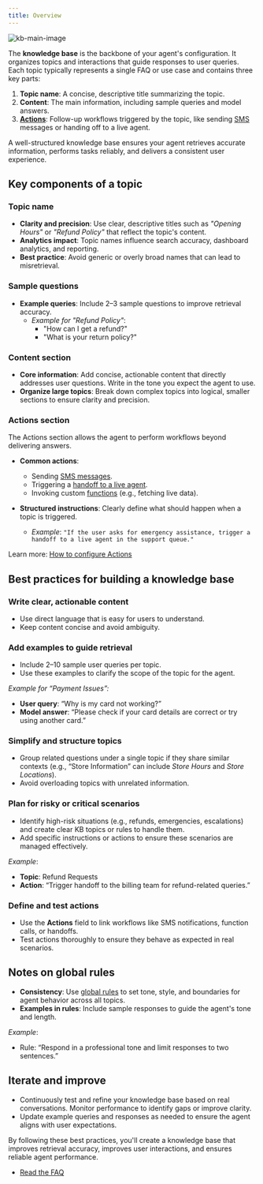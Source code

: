 ```yaml
---
title: Overview
---
```


![kb-main-image](/images/kb-main-image.png)

The **knowledge base** is the backbone of your agent's configuration. It organizes topics and interactions that guide responses to user queries. Each topic typically represents a single FAQ or use case and contains three key parts:

1. **Topic name**: A concise, descriptive title summarizing the topic.
2. **Content**: The main information, including sample queries and model answers.
3. [**Actions**](./how-to-setup-action/introduction): Follow-up workflows triggered by the topic, like sending [SMS](/sms/introduction) messages or handing off to a live agent.

A well-structured knowledge base ensures your agent retrieves accurate information, performs tasks reliably, and delivers a consistent user experience.

## Key components of a topic

### Topic name
- **Clarity and precision**: Use clear, descriptive titles such as *"Opening Hours"* or *"Refund Policy"* that reflect the topic's content.
- **Analytics impact**: Topic names influence search accuracy, dashboard analytics, and reporting.
- **Best practice**: Avoid generic or overly broad names that can lead to misretrieval.

### Sample questions

- **Example queries**: Include 2–3 sample questions to improve retrieval accuracy.
  - *Example for "Refund Policy"*:
    - "How can I get a refund?"
    - "What is your return policy?"

### Content section
- **Core information**: Add concise, actionable content that directly addresses user questions. Write in the tone you expect the agent to use.
- **Organize large topics**: Break down complex topics into logical, smaller sections to ensure clarity and precision.

### Actions section
The Actions section allows the agent to perform workflows beyond delivering answers.

- **Common actions**:
  - Sending [SMS messages](/sms/introduction).
  - Triggering a [handoff to a live agent](/call-handoff/introduction).
  - Invoking custom [functions](/function/introduction) (e.g., fetching live data).

- **Structured instructions**: Clearly define what should happen when a topic is triggered.
  - *Example*:
    `"If the user asks for emergency assistance, trigger a handoff to a live agent in the support queue."`

Learn more: [How to configure Actions](./how-to-setup-action/introduction)

## Best practices for building a knowledge base

### Write clear, actionable content
- Use direct language that is easy for users to understand.
- Keep content concise and avoid ambiguity.

### Add examples to guide retrieval
- Include 2–10 sample user queries per topic.
- Use these examples to clarify the scope of the topic for the agent.

*Example for “Payment Issues”:*
- **User query**: “Why is my card not working?”
- **Model answer**: “Please check if your card details are correct or try using another card.”

### Simplify and structure topics
- Group related questions under a single topic if they share similar contexts (e.g., “Store Information” can include *Store Hours* and *Store Locations*).
- Avoid overloading topics with unrelated information.

### Plan for risky or critical scenarios
- Identify high-risk situations (e.g., refunds, emergencies, escalations) and create clear KB topics or rules to handle them.
- Add specific instructions or actions to ensure these scenarios are managed effectively.

*Example*:
- **Topic**: Refund Requests
- **Action**: “Trigger handoff to the billing team for refund-related queries.”

### Define and test actions
- Use the **Actions** field to link workflows like SMS notifications, function calls, or handoffs.
- Test actions thoroughly to ensure they behave as expected in real scenarios.

## Notes on global rules

- **Consistency**: Use [global rules](/agent-settings/rules) to set tone, style, and boundaries for agent behavior across all topics.
- **Examples in rules**: Include sample responses to guide the agent's tone and length.

*Example*:
- Rule: “Respond in a professional tone and limit responses to two sentences.”

## Iterate and improve
- Continuously test and refine your knowledge base based on real conversations. Monitor performance to identify gaps or improve clarity.
- Update example queries and responses as needed to ensure the agent aligns with user expectations.

By following these best practices, you'll create a knowledge base that improves retrieval accuracy, improves user interactions, and ensures reliable agent performance.

- [Read the FAQ](/troubleshoot/faq)
